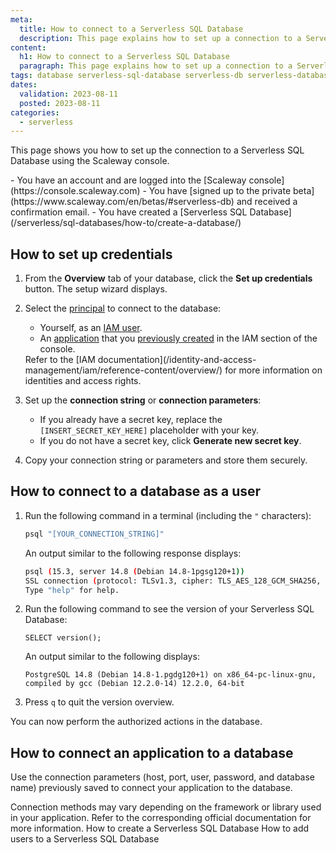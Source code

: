```yaml
---
meta:
  title: How to connect to a Serverless SQL Database
  description: This page explains how to set up a connection to a Serverless SQL Database
content:
  h1: How to connect to a Serverless SQL Database
  paragraph: This page explains how to set up a connection to a Serverless SQL Database
tags: database serverless-sql-database serverless-db serverless-database postgresql 
dates:
  validation: 2023-08-11
  posted: 2023-08-11
categories:
  - serverless
---
```


This page shows you how to set up the connection to a Serverless SQL Database using the Scaleway console.

<Macro id="iam-requirements" />

<Message type="requirement">
  - You have an account and are logged into the [Scaleway console](https://console.scaleway.com)
  - You have [signed up to the private beta](https://www.scaleway.com/en/betas/#serverless-db) and received a confirmation email.
  - You have created a [Serverless SQL Database](/serverless/sql-databases/how-to/create-a-database/)
</Message>

## How to set up credentials

1. From the **Overview** tab of your database, click the **Set up credentials** button. The setup wizard displays.

2. Select the [principal](/identity-and-access-management/iam/concepts/#principal) to connect to the database:
    - Yourself, as an [IAM user](/identity-and-access-management/iam/concepts/#user).
    - An [application](/identity-and-access-management/iam/concepts/#application) that you [previously created](/identity-and-access-management/iam/how-to/create-application/) in the IAM section of the console.
    <Message type="note">
        Refer to the [IAM documentation](/identity-and-access-management/iam/reference-content/overview/) for more information on identities and access rights.
    </Message>
3. Set up the **connection string** or **connection parameters**:
    - If you already have a secret key, replace the `[INSERT_SECRET_KEY_HERE]` placeholder with your key.
    - If you do not have a secret key, click **Generate new secret key**.
4. Copy your connection string or parameters and store them securely.

## How to connect to a database as a user

1. Run the following command in a terminal (including the `"` characters):

    ```bash
    psql "[YOUR_CONNECTION_STRING]"
    ```

    An output similar to the following response displays:

    ```bash
    psql (15.3, server 14.8 (Debian 14.8-1pgsg120+1))
    SSL connection (protocol: TLSv1.3, cipher: TLS_AES_128_GCM_SHA256, compression: off)
    Type "help" for help.
    ```

2. Run the following command to see the version of your Serverless SQL Database:

    ```
    SELECT version();
    ```

    An output similar to the following displays:

    ```
    PostgreSQL 14.8 (Debian 14.8-1.pgdg120+1) on x86_64-pc-linux-gnu,
    compiled by gcc (Debian 12.2.0-14) 12.2.0, 64-bit
    ```

3. Press `q` to quit the version overview.

You can now perform the authorized actions in the database.

## How to connect an application to a database

Use the connection parameters (host, port, user, password, and database name) previously saved to connect your application to the database.

<Message type="note">
  Connection methods may vary depending on the framework or library used in your application. Refer to the corresponding official documentation for more information.
</Message>

<Navigation title="See also">
  <PreviousButton to="/serverless/sql-databases/how-to/create-a-database/">How to create a Serverless SQL Database</PreviousButton>
  <NextButton to="/serverless/sql-databases/how-to/add-users/">How to add users to a Serverless SQL Database</NextButton>
</Navigation>